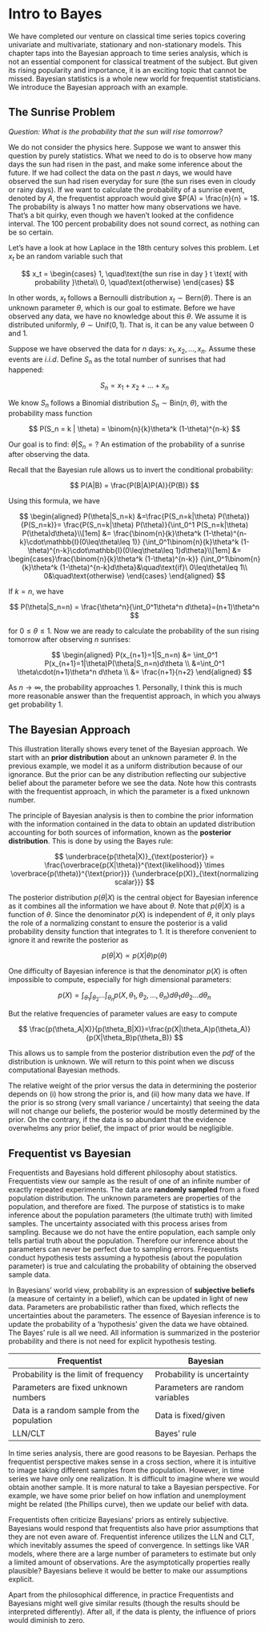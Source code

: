 # Intro to Bayes

We have completed our venture on classical time series topics covering
univariate and multivariate, stationary and non-stationary models. This
chapter taps into the Bayesian approach to time series analysis, which
is not an essential component for classical treatment of the subject.
But given its rising popularity and importance, it is an exciting topic
that cannot be missed. Bayesian statistics is a whole new world for
frequentist statisticians. We introduce the Bayesian approach with an
example.

## The Sunrise Problem

*Question: What is the probability that the sun will rise tomorrow?*

We do not consider the physics here. Suppose we want to answer this
question by purely statistics. What we need to do is to observe how many
days the sun had risen in the past, and make some inference about the
future. If we had collect the data on the past $n$ days, we would have
observed the sun had risen everyday for sure (the sun rises even in
cloudy or rainy days). If we want to calculate the probability of a
sunrise event, denoted by $A$, the frequentist approach would give
$P(A) = \frac{n}{n} = 1$. The probability is always $1$ no matter how
many observations we have. That's a bit quirky, even though we haven't
looked at the confidence interval. The 100 percent probability does not
sound correct, as nothing can be so certain.

Let's have a look at how Laplace in the 18th century solves this
problem. Let $x_t$ be an random variable such that

$$
x_t = \begin{cases}
1, \quad\text{the sun rise in day } t \text{ with probability }\theta\\
0, \quad\text{otherwise}
\end{cases}
$$

In other words, $x_t$ follows a Bernoulli distribution
$x_t\sim\text{Bern}(\theta)$. There is an unknown parameter $\theta$,
which is our goal to estimate. Before we have observed any data, we have
no knowledge about this $\theta$. We assume it is distributed uniformly,
$\theta\sim\text{Unif}(0,1)$. That is, it can be any value between $0$
and $1$.

Suppose we have observed the data for $n$ days: $x_1,x_2,\dots,x_n$.
Assume these events are $i.i.d$. Define $S_n$ as the total number of
sunrises that had happened:

$$
S_n = x_1 + x_2 + \dots + x_n
$$

We know $S_n$ follows a Binomial distribution
$S_n\sim\text{Bin}(n,\theta)$, with the probability mass function

$$
P(S_n = k | \theta) = \binom{n}{k}\theta^k (1-\theta)^{n-k}
$$

Our goal is to find: $\theta | S_n=?$ An estimation of the probability
of a sunrise after observing the data.

Recall that the Bayesian rule allows us to invert the conditional
probability:

$$
P(A|B) = \frac{P(B|A)P(A)}{P(B)}
$$

Using this formula, we have

$$
\begin{aligned}
P(\theta|S_n=k) &=\frac{P(S_n=k|\theta) P(\theta)}{P(S_n=k)}=
\frac{P(S_n=k|\theta) P(\theta)}{\int_0^1 P(S_n=k|\theta) P(\theta)d\theta}\\[1em]
&= \frac{\binom{n}{k}\theta^k (1-\theta)^{n-k}\cdot\mathbb{I}(0\leq\theta\leq 1)}
{\int_0^1\binom{n}{k}\theta^k (1-\theta)^{n-k}\cdot\mathbb{I}(0\leq\theta\leq 1)d\theta}\\[1em]
&= \begin{cases}\frac{\binom{n}{k}\theta^k (1-\theta)^{n-k}}
{\int_0^1\binom{n}{k}\theta^k (1-\theta)^{n-k}d\theta}&\quad\text{if}\ 0\leq\theta\leq 1\\
0&\quad\text{otherwise}
\end{cases}
\end{aligned}
$$

If $k=n$, we have

$$
P(\theta|S_n=n) = \frac{\theta^n}{\int_0^1\theta^n d\theta}=(n+1)\theta^n
$$

for $0\leq\theta\leq 1$. Now we are ready to calculate the probability
of the sun rising tomorrow after observing $n$ sunrises:

$$
\begin{aligned}
P(x_{n+1}=1|S_n=n) &= \int_0^1 P(x_{n+1}=1|\theta)P(\theta|S_n=n)d\theta \\
&=\int_0^1 \theta\cdot(n+1)\theta^n d\theta \\
&= \frac{n+1}{n+2}
\end{aligned}
$$

As $n\to\infty$, the probability approaches $1$. Personally, I think
this is much more reasonable answer than the frequentist approach, in
which you always get probability $1$.

## The Bayesian Approach

This illustration literally shows every tenet of the Bayesian approach.
We start with an **prior distribution** about an unknown parameter
$\theta$. In the previous example, we model it as a uniform distribution
because of our ignorance. But the prior can be any distribution
reflecting our subjective belief about the parameter before we see the
data. Note how this contrasts with the frequentist approach, in which
the parameter is a fixed unknown number.

The principle of Bayesian analysis is then to combine the prior
information with the information contained in the data to obtain an
updated distribution accounting for both sources of information, known
as the **posterior distribution**. This is done by using the Bayes rule:

$$
\underbrace{p(\theta|X)}_{\text{posterior}} = \frac{\overbrace{p(X|\theta)}^{\text{likelihood}} \times 
\overbrace{p(\theta)}^{\text{prior}}}
{\underbrace{p(X)}_{\text{normalizing scalar}}}
$$

The posterior distribution $p(\theta|X)$ is the central object for
Bayesian inference as it combines all the information we have about
$\theta$. Note that $p(\theta|X)$ is a function of $\theta$. Since the
denominator $p(X)$ is independent of $\theta$, it only plays the role of
a normalizing constant to ensure the posterior is a valid probability
density function that integrates to $1$. It is therefore convenient to
ignore it and rewrite the posterior as

$$
p(\theta|X) \propto p(X|\theta)p(\theta)
$$

One difficulty of Bayesian inference is that the denominator $p(X)$ is
often impossible to compute, especially for high dimensional parameters:

$$
p(X) = \int_{\theta_1}\int_{\theta_2}\dots\int_{\theta_n} p(X,\theta_1,\theta_2,\dots,\theta_n)d\theta_1d\theta_2\dots d\theta_n
$$

But the relative frequencies of parameter values are easy to compute

$$
\frac{p(\theta_A|X)}{p(\theta_B|X)}=\frac{p(X|\theta_A)p(\theta_A)}{p(X|\theta_B)p(\theta_B)}
$$

This allows us to sample from the posterior distribution even the $pdf$
of the distribution is unknown. We will return to this point when we
discuss computational Bayesian methods.

The relative weight of the prior versus the data in determining the
posterior depends on (i) how strong the prior is, and (ii) how many data
we have. If the prior is so strong (very small variance / uncertainty)
that seeing the data will not change our beliefs, the posterior would be
mostly determined by the prior. On the contrary, if the data is so
abundant that the evidence overwhelms any prior belief, the impact of
prior would be negligible.

## Frequentist vs Bayesian

Frequentists and Bayesians hold different philosophy about statistics.
Frequentists view our sample as the result of one of an infinite number
of exactly repeated experiments. The data are **randomly sampled** from
a fixed population distribution. The unknown parameters are properties
of the population, and therefore are fixed. The purpose of statistics is
to make inference about the population parameters (the ultimate truth)
with limited samples. The uncertainty associated with this process
arises from sampling. Because we do not have the entire population, each
sample only tells partial truth about the population. Therefore our
inference about the parameters can never be perfect due to sampling
errors. Frequentists conduct hypothesis tests assuming a hypothesis
(about the population parameter) is true and calculating the probability
of obtaining the observed sample data.

In Bayesians' world view, probability is an expression of **subjective
beliefs** (a measure of certainty in a belief), which can be updated in
light of new data. Parameters are probabilistic rather than fixed, which
reflects the uncertainties about the parameters. The essence of Bayesian
inference is to update the probability of a 'hypothesis' given the data
we have obtained. The Bayes' rule is all we need. All information is
summarized in the posterior probability and there is not need for
explicit hypothesis testing.

| Frequentist                                 | Bayesian                        |
|-----------------------------------------|-------------------------------|
| Probability is the limit of frequency       | Probability is uncertainty      |
| Parameters are fixed unknown numbers        | Parameters are random variables |
| Data is a random sample from the population | Data is fixed/given             |
| LLN/CLT                                     | Bayes' rule                     |

In time series analysis, there are good reasons to be Bayesian. Perhaps
the frequentist perspective makes sense in a cross section, where it is
intuitive to image taking different samples from the population.
However, in time series we have only one realization. It is difficult to
imagine where we would obtain another sample. It is more natural to take
a Bayesian perspective. For example, we have some prior belief on how
inflation and unemployment might be related (the Phillips curve), then
we update our belief with data.

Frequentists often criticize Bayesians' priors as entirely subjective.
Bayesians would respond that frequentists also have prior assumptions
that they are not even aware of. Frequentist inference utilizes the LLN
and CLT, which inevitably assumes the speed of convergence. In settings
like VAR models, where there are a large number of parameters to
estimate but only a limited amount of observations. Are the
asymptotically properties really plausible? Bayesians believe it would
be better to make our assumptions explicit.

Apart from the philosophical difference, in practice Frequentists and
Bayesians might well give similar results (though the results should be
interpreted differently). After all, if the data is plenty, the
influence of priors would diminish to zero.
